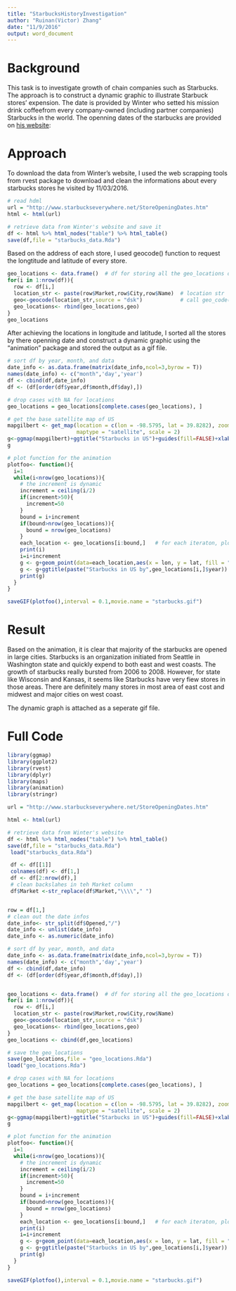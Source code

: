 ```yaml
---
title: "StarbucksHistoryInvestigation"
author: "Ruinan(Victor) Zhang"
date: "11/9/2016"
output: word_document
---
```


# Background
This task is to investigate growth of chain companies such as Starbucks. The approach is to construct a dynamic graphic to illustrate Starbuck stores' expension. The date is provided by Winter who setted his mission drink coffeefrom every company-owned (including partner companies) Starbucks in the world. The openning dates of the starbucks are provided on [his website](http://www.starbuckseverywhere.net/StoreOpeningDates.htm): 

# Approach 
To download the data from Winter's website, I used the web scrapping tools from rvest package to download and clean the informations about every starbucks stores he visited by 11/03/2016. 
```r
# read hdml
url = "http://www.starbuckseverywhere.net/StoreOpeningDates.htm"
html <- html(url)

# retrieve data from Winter's website and save it
df <- html %>% html_nodes("table") %>% html_table()
save(df,file = "starbucks_data.Rda")
```

Based on the address of each store, I used geocode() function to request the longtitude and latitude of every store. 
```r
geo_locations <- data.frame()  # df for storing all the geo_locations of starbucks 
for(i in 1:nrow(df)){
  row <- df[i,]
  location_str <- paste(row$Market,row$City,row$Name)  # location str
  geo<-geocode(location_str,source = "dsk")            # call geo_code() to get locations
  geo_locations<- rbind(geo_locations,geo)
}
geo_locations
```

After achieving the locations in longitude and latitude, I sorted all the stores by there openning date and construct a dynamic graphic using the "animation" package and stored the output as a gif file. 
```r
# sort df by year, month, and data
date_info <- as.data.frame(matrix(date_info,ncol=3,byrow = T))
names(date_info) <- c("month",'day','year')
df <- cbind(df,date_info)
df <- (df[order(df$year,df$month,df$day),])

# drop cases with NA for locations
geo_locations = geo_locations[complete.cases(geo_locations), ]

# get the base satellite map of US
mapgilbert <- get_map(location = c(lon = -98.5795, lat = 39.8282), zoom = 4,
                      maptype = "satellite", scale = 2)
g<-ggmap(mapgilbert)+ggtitle("Starbucks in US")+guides(fill=FALSE)+xlab("longitude")+ylab("latitude")
g

# plot function for the animation
plotfoo<- function(){
  i=1
  while(i<nrow(geo_locations)){
    # the increment is dynamic
    increment = ceiling(i/2)
    if(increment>50){
      increment=50
    }
    bound = i+increment
    if(bound>nrow(geo_locations)){
      bound = nrow(geo_locations)
    }
    each_location <- geo_locations[i:bound,]   # for each iteraton, plot i to i+increment rows
    print(i)
    i=i+increment
    g <- g+geom_point(data=each_location,aes(x = lon, y = lat, fill = "red"), size = 2, shape = 21,alpha=0.8)
    g <- g+ggtitle(paste("Starbucks in US by",geo_locations[i,]$year))
    print(g)
  }
}

saveGIF(plotfoo(),interval = 0.1,movie.name = "starbucks.gif")
```


# Result
Based on the animation, it is clear that majority of the starbucks are opened in large cities. Starbucks is an organization initiated from Seattle in Washington state and quickly expend to both east and west coasts. The growth of starbucks really bursted from 2006 to 2008. However, for state like Wisconsin and Kansas, it seems like Starbucks have very fiew stores in those areas. There are definitely many stores in most area of east cost and midwest and major cities on west coast. 

The dynamic graph is attached as a seperate gif file. 

# Full Code
```r
library(ggmap)
library(ggplot2)
library(rvest)
library(dplyr)
library(maps)
library(animation)
library(stringr)

url = "http://www.starbuckseverywhere.net/StoreOpeningDates.htm"

html <- html(url)

# retrieve data from Winter's website
df <- html %>% html_nodes("table") %>% html_table()
save(df,file = "starbucks_data.Rda")
 load("starbucks_data.Rda")

 df <- df[[1]]
 colnames(df) <- df[1,]
 df <- df[2:nrow(df),]
 # clean backslahes in teh Market column
 df$Market <-str_replace(df$Market,"\\\\"," ")


row = df[1,]
# clean out the date infos
date_info<- str_split(df$Opened,"/")
date_info <- unlist(date_info)
date_info <- as.numeric(date_info)

# sort df by year, month, and data
date_info <- as.data.frame(matrix(date_info,ncol=3,byrow = T))
names(date_info) <- c("month",'day','year')
df <- cbind(df,date_info)
df <- (df[order(df$year,df$month,df$day),])


geo_locations <- data.frame()  # df for storing all the geo_locations of starbucks 
for(i in 1:nrow(df)){
  row <- df[i,]
  location_str <- paste(row$Market,row$City,row$Name)
  geo<-geocode(location_str,source = "dsk")
  geo_locations<- rbind(geo_locations,geo)
}
geo_locations <- cbind(df,geo_locations)

# save the geo_locations
save(geo_locations,file = "geo_locations.Rda")
load("geo_locations.Rda")

# drop cases with NA for locations
geo_locations = geo_locations[complete.cases(geo_locations), ]

# get the base satellite map of US
mapgilbert <- get_map(location = c(lon = -98.5795, lat = 39.8282), zoom = 4,
                      maptype = "satellite", scale = 2)
g<-ggmap(mapgilbert)+ggtitle("Starbucks in US")+guides(fill=FALSE)+xlab("longitude")+ylab("latitude")
g

# plot function for the animation
plotfoo<- function(){
  i=1
  while(i<nrow(geo_locations)){
    # the increment is dynamic
    increment = ceiling(i/2)
    if(increment>50){
      increment=50
    }
    bound = i+increment
    if(bound>nrow(geo_locations)){
      bound = nrow(geo_locations)
    }
    each_location <- geo_locations[i:bound,]   # for each iteraton, plot i to i+increment rows
    print(i)
    i=i+increment
    g <- g+geom_point(data=each_location,aes(x = lon, y = lat, fill = "red"), size = 2, shape = 21,alpha=0.8)
    g <- g+ggtitle(paste("Starbucks in US by",geo_locations[i,]$year))
    print(g)
  }
}

saveGIF(plotfoo(),interval = 0.1,movie.name = "starbucks.gif")




```


